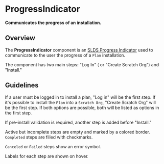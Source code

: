 
<Meta title="Components/ProgressIndicator/Docs" />

# ProgressIndicator

**Communicates the progress of an installation.**

## Overview

The **ProgressIndicator** component is an [SLDS Progress Indicator](https://react.lightningdesignsystem.com/components/progress-indicators/) used to communicate to the user the progress of a `Plan` installation.

The component has two main steps: "Log In" ( or "Create Scratch Org") and "Install."

## Guidelines

If a user must be logged in to install a plan, "Log in" will be the first step. If it's possible to install the `Plan` into a `Scratch Org`, "Create Scratch Org" will be the first step. If both options are possible, both will be listed as options in the first step.

If pre-install validation is required, another step is added before "Install."

Active but incomplete steps are empty and marked by a colored border. `Completed` steps are filled with checkmarks.

`Canceled` or `Failed` steps show an error symbol.

Labels for each step are shown on hover.

<Canvas>
  <Story id="components-progressindicator-example--progress-indicator-component" />
</Canvas>
